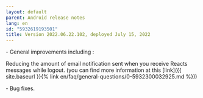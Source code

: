 ```yaml
---
layout: default
parent: Android release notes
lang: en
id: "5932619193501"
title: Version 2022.06.22.102, deployed July 15, 2022
---
```

\- General improvements including :

Reducing the amount of email notification sent when you receive Reacts messages while logout. (you can find more information at this [link]({{ site.baseurl }}{% link en/faq/general-questions/0-5932300032925.md %}))

\- Bug fixes.


